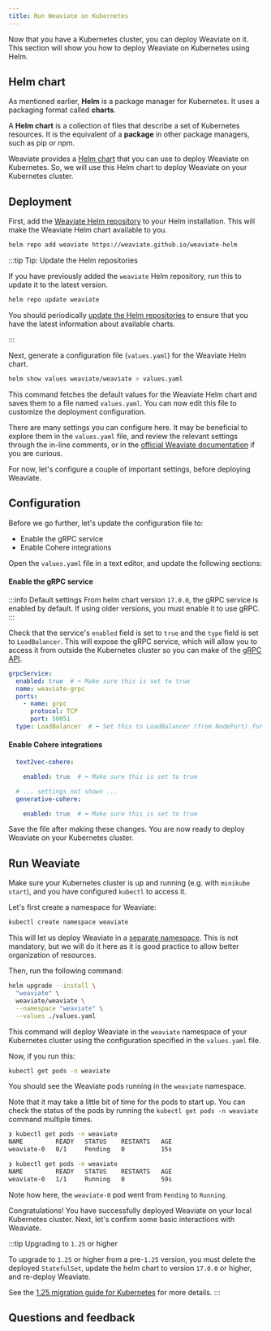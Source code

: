 ```yaml
---
title: Run Weaviate on Kubernetes
---
```


Now that you have a Kubernetes cluster, you can deploy Weaviate on it. This section will show you how to deploy Weaviate on Kubernetes using Helm.

## <i class="fa-solid fa-square-chevron-right"></i> Helm chart

As mentioned earlier, **Helm** is a package manager for Kubernetes. It uses a packaging format called **charts**.

A **Helm chart** is a collection of files that describe a set of Kubernetes resources. It is the equivalent of a **package** in other package managers, such as pip or npm.

Weaviate provides a [Helm chart](https://github.com/weaviate/weaviate-helm) that you can use to deploy Weaviate on Kubernetes. So, we will use this Helm chart to deploy Weaviate on your Kubernetes cluster.

## <i class="fa-solid fa-square-chevron-right"></i> Deployment

First, add the [Weaviate Helm repository](https://weaviate.github.io/weaviate-helm) to your Helm installation. This will make the Weaviate Helm chart available to you.

```bash
helm repo add weaviate https://weaviate.github.io/weaviate-helm
```

:::tip Tip: Update the Helm repositories

If you have previously added the `weaviate` Helm repository, run this to update it to the latest version.

```bash
helm repo update weaviate
```

You should periodically [update the Helm repositories](https://helm.sh/docs/helm/helm_repo_update/) to ensure that you have the latest information about available charts.

:::

Next, generate a configuration file (`values.yaml`) for the Weaviate Helm chart.

```bash
helm show values weaviate/weaviate > values.yaml
```

This command fetches the default values for the Weaviate Helm chart and saves them to a file named `values.yaml`. You can now edit this file to customize the deployment configuration.

There are many settings you can configure here. It may be beneficial to explore them in the `values.yaml` file, and review the relevant settings through the in-line comments, or in the [official Weaviate documentation](/docs/weaviate/index.md) if you are curious.

For now, let's configure a couple of important settings, before deploying Weaviate.

## <i class="fa-solid fa-square-chevron-right"></i> Configuration

Before we go further, let's update the configuration file to:

- Enable the gRPC service
- Enable Cohere integrations

Open the `values.yaml` file in a text editor, and update the following sections:

#### Enable the gRPC service

:::info Default settings
From helm chart version `17.0.0`, the gRPC service is enabled by default. If using older versions, you must enable it to use gRPC.
:::

Check that the service's `enabled` field is set to `true` and the `type` field is set to `LoadBalancer`. This will expose the gRPC service, which will allow you to access it from outside the Kubernetes cluster so you can make of the [gRPC API](/blog/grpc-performance-improvements).

```yaml
grpcService:
  enabled: true  # ⬅️ Make sure this is set to true
  name: weaviate-grpc
  ports:
    - name: grpc
      protocol: TCP
      port: 50051
  type: LoadBalancer  # ⬅️ Set this to LoadBalancer (from NodePort) for this example
```

#### Enable Cohere integrations

```yaml
  text2vec-cohere:

    enabled: true  # ⬅️ Make sure this is set to true

  # ... settings not shown ...
  generative-cohere:

    enabled: true  # ⬅️ Make sure this is set to true
```

Save the file after making these changes. You are now ready to deploy Weaviate on your Kubernetes cluster.

## <i class="fa-solid fa-square-chevron-right"></i> Run Weaviate

Make sure your Kubernetes cluster is up and running (e.g. with `minikube start`), and you have configured `kubectl` to access it.

Let's first create a namespace for Weaviate:

```bash
kubectl create namespace weaviate
```

This will let us deploy Weaviate in a [separate namespace](https://kubernetes.io/docs/concepts/overview/working-with-objects/namespaces/#when-to-use-multiple-namespaces). This is not mandatory, but we will do it here as it is good practice to allow better organization of resources.

Then, run the following command:

```bash
helm upgrade --install \
  "weaviate" \
  weaviate/weaviate \
  --namespace "weaviate" \
  --values ./values.yaml
```

This command will deploy Weaviate in the `weaviate` namespace of your Kubernetes cluster using the configuration specified in the `values.yaml` file.

Now, if you run this:

```bash
kubectl get pods -n weaviate
```

You should see the Weaviate pods running in the `weaviate` namespace.

Note that it may take a little bit of time for the pods to start up. You can check the status of the pods by running the `kubectl get pods -n weaviate` command multiple times.

```bash
❯ kubectl get pods -n weaviate
NAME         READY   STATUS    RESTARTS   AGE
weaviate-0   0/1     Pending   0          15s

❯ kubectl get pods -n weaviate
NAME         READY   STATUS    RESTARTS   AGE
weaviate-0   1/1     Running   0          59s
```

Note how here, the `weaviate-0` pod went from `Pending` to `Running`.

Congratulations! You have successfully deployed Weaviate on your local Kubernetes cluster. Next, let's confirm some basic interactions with Weaviate.

:::tip Upgrading to `1.25` or higher

To upgrade to `1.25` or higher from a pre-`1.25` version, you must delete the deployed `StatefulSet`, update the helm chart to version `17.0.0` or higher, and re-deploy Weaviate.

See the [1.25 migration guide for Kubernetes](/docs/weaviate/more-resources/migration/weaviate-1-25) for more details.
:::

## Questions and feedback


<DocsFeedback/>
